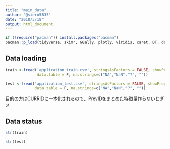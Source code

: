 ```yaml
---
title: "main_data"
author: '@siero5335'
date: "2018/5/18"
output: html_document
---
```


```r
if (!require("pacman")) install.packages("pacman")
pacman::p_load(tidyverse, skimr, GGally, plotly, viridis, caret, DT, data.table, lightGBM)
```

## Data loading
```r
train <-fread('application_train.csv', stringsAsFactors = FALSE, showProgress=F,
              data.table = F, na.strings=c("NA","NaN","?", ""))

test <-fread('application_test.csv', stringsAsFactors = FALSE, showProgress=F,
             data.table = F, na.strings=c("NA","NaN","?", ""))
```


目的の方はCURRIDに一本化されるので、PrevIDをまとめた特徴量作らないとダメ

## Data status
```r
str(train)
```

```r
str(test)
```